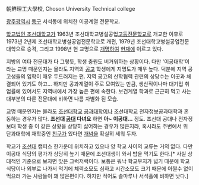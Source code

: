 朝鮮理工大學校, Choson University Technical college

[[광주광역시]] [[동구]] 서석동에 위치한 이공계열 전문학교.

[[학교법인 조선대학교]]가 1963년 조선대학교병설공업[[고등전문학교]]로 개교한 이후로 1973년 2년제 조선대학교병설공업전문학교로 개편, 1979년 조선대학교병설공업전문대학으로 승격, 그리고 1998년 현 교명으로 [[개명]]하여 [[현재]]에 이르고 있다.

지방의 여타 전문대가 다 그렇듯, 학생 충원도 버거워하는 상황이다. 다만 '이공대학'이라는 교명 때문인지는 몰라도 지역의 [[공고]] 학생에게 지명도가 매우 높다. 덕분에 지역 공고생들의 입학이 매우 두드러지는 편. 지역 공고의 산학협력 관련의 상당수는 이곳과 체결되어 있기도 하고... 하지만 공과계열이 주로 모여있는 만큼, 생산직이나마 대기업 취업률에 있어서도 지역내에서 가장 높은 편에 속한다. 보건계열 학과로 근근히 먹고 사는 대부분의 다른 전문대에 비하면 나름 차별화 된 모습.

교명 때문인지는 몰라도 [[조선대학교]] [[공과대학]]이나 조선대학교 전자정보공과대학과 혼동하는 경우가 많다. '''조선대 [[공대]] 다녀요''' 하면 '''아~ 이공대...''' 정도. 조선대 공대나 전자정보대 학생 중 이 같은 상황을 상당히 싫어하는 경우가 많은지라, 혹시라도 주변에서 위 단과대학에 재학중인 [[친구]]가 있다면 [[개념]]을 확실히 세워 두자.

학교가 [[조선대]] 캠퍼스 한가운데 위치하고 있으나 양 학교 사이의 교류는 거의 없다. 다만 이공대 식당의 평가가 상당히 높기 때문에 조선대생이 와서 밥을 먹기도 한다.[* 사실 상대적인 기준으로 보자면 맛은 그럭저럭이다. 보통은 워낙 학교부지가 넓기 때문에 학교식당이나 외부로 나가서 먹기에 체력소모도 심하고 시간소모도 크기 때문에 어쩔수 없이 먹으러 가는 사람들이 꽤 많은편이다. 하지만 적어도 솔마루나 서석홀에 비하면 낫다.]
